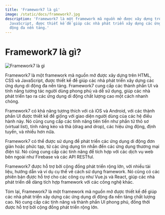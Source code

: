 ```yaml
---
title: 'Framework7 là gì'
image: /static/docs/framework7.jpg
description: 'Framework7 là một framework mã nguồn mở được xây dựng trên HTML, CSS và
  JavaScript, được thiết kế để giúp các nhà phát triển xây dựng các ứng dụng di
  động đa nền tảng.'
---
```


# Framework7 là gì?

![Framework7 là gì](/static/docs/framework7.jpg)

Framework7 là một framework mã nguồn mở được xây dựng trên HTML, CSS và
JavaScript, được thiết kế để giúp các nhà phát triển xây dựng các ứng dụng di
động đa nền tảng. Framework7 cung cấp các thành phần UI và tính năng tương tác
người dùng phong phú và dễ sử dụng, giúp các nhà phát triển tạo ra các ứng dụng
di động chất lượng cao một cách nhanh chóng.

Framework7 có khả năng tương thích với cả iOS và Android, với các thành phần UI
được thiết kế để giống với giao diện người dùng của các hệ điều hành này. Nó
cũng cung cấp các tính năng tiên tiến như phần tử thô sơ (virtual list), tính
năng kéo và thả (drag and drop), các hiệu ứng động, định tuyến, và nhiều hơn
nữa.

Framework7 có thể được sử dụng để phát triển các ứng dụng di động đơn giản hoặc
phức tạp, từ các ứng dụng tin nhắn đến các ứng dụng thương mại điện tử. Nó cũng
cung cấp các tính năng để tích hợp với các dịch vụ web bên ngoài như Firebase và
các API RESTful.

Framework7 được hỗ trợ bởi cộng đồng phát triển rộng lớn, với nhiều tài liệu,
hướng dẫn và ví dụ cụ thể về cách sử dụng framework. Nó cũng có các phiên bản
được hỗ trợ cho các công cụ như Vue.js và React, giúp các nhà phát triển dễ dàng
tích hợp framework với các công nghệ khác.

Tóm lại, Framework7 là một framework mã nguồn mở được thiết kế để giúp các nhà
phát triển xây dựng các ứng dụng di động đa nền tảng chất lượng cao. Nó cung cấp
các tính năng và thành phần UI phong phú, đồng thời được hỗ trợ bởi cộng đồng
phát triển rộng lớn.
